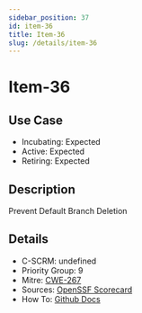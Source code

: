 ```yaml
---
sidebar_position: 37
id: item-36
title: Item-36
slug: /details/item-36
---
```


# Item-36

## Use Case

- Incubating: Expected
- Active: Expected
- Retiring: Expected

## Description

Prevent Default Branch Deletion

## Details

- C-SCRM: undefined
- Priority Group: 9
- Mitre: [CWE-267](https://cwe.mitre.org/data/definitions/267.html)
- Sources: [OpenSSF Scorecard](https://github.com/ossf/scorecard/blob/main/docs/checks.md#branch-protection)
- How To: [Github Docs](https://docs.github.com/en/repositories/configuring-branches-and-merges-in-your-repository/managing-protected-branches/about-protected-branches)

